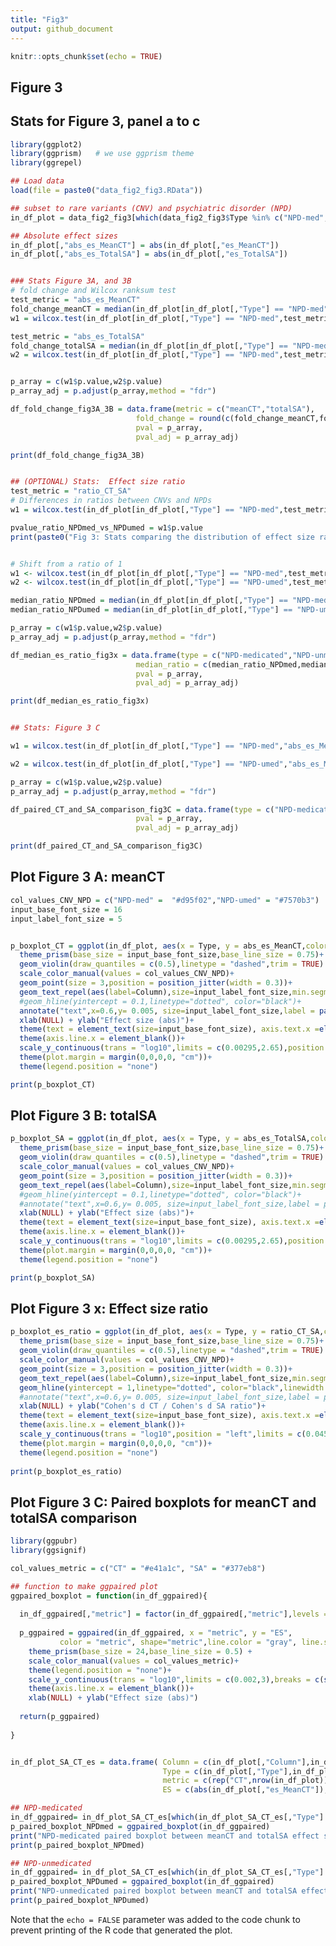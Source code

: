 ```yaml
---
title: "Fig3"
output: github_document
---
```


```r
knitr::opts_chunk$set(echo = TRUE)
```

## Figure 3


## Stats for Figure 3, panel a to c

```r
library(ggplot2)
library(ggprism)   # we use ggprism theme
library(ggrepel)

## Load data
load(file = paste0("data_fig2_fig3.RData"))

## subset to rare variants (CNV) and psychiatric disorder (NPD)
in_df_plot = data_fig2_fig3[which(data_fig2_fig3$Type %in% c("NPD-med","NPD-umed")),]

## Absolute effect sizes
in_df_plot[,"abs_es_MeanCT"] = abs(in_df_plot[,"es_MeanCT"])
in_df_plot[,"abs_es_TotalSA"] = abs(in_df_plot[,"es_TotalSA"])


### Stats Figure 3A, and 3B
# fold change and Wilcox ranksum test
test_metric = "abs_es_MeanCT"
fold_change_meanCT = median(in_df_plot[in_df_plot[,"Type"] == "NPD-med",test_metric])/median(in_df_plot[in_df_plot[,"Type"] == "NPD-umed",test_metric])
w1 = wilcox.test(in_df_plot[in_df_plot[,"Type"] == "NPD-med",test_metric],in_df_plot[in_df_plot[,"Type"] == "NPD-umed",test_metric])

test_metric = "abs_es_TotalSA"
fold_change_totalSA = median(in_df_plot[in_df_plot[,"Type"] == "NPD-med",test_metric])/median(in_df_plot[in_df_plot[,"Type"] == "NPD-umed",test_metric])
w2 = wilcox.test(in_df_plot[in_df_plot[,"Type"] == "NPD-med",test_metric],in_df_plot[in_df_plot[,"Type"] == "NPD-umed",test_metric])


p_array = c(w1$p.value,w2$p.value)
p_array_adj = p.adjust(p_array,method = "fdr")

df_fold_change_fig3A_3B = data.frame(metric = c("meanCT","totalSA"),
                            fold_change = round(c(fold_change_meanCT,fold_change_totalSA)),
                            pval = p_array,
                            pval_adj = p_array_adj)

print(df_fold_change_fig3A_3B)


## (OPTIONAL) Stats:  Effect size ratio 
test_metric = "ratio_CT_SA"
# Differences in ratios between CNVs and NPDs
w1 = wilcox.test(in_df_plot[in_df_plot[,"Type"] == "NPD-med",test_metric],in_df_plot[in_df_plot[,"Type"] == "NPD-umed",test_metric])

pvalue_ratio_NPDmed_vs_NPDumed = w1$p.value
print(paste0("Fig 3: Stats comparing the distribution of effect size ratios between NPD-med and NPD-umed, Wilcox ranksum p-value=",pvalue_ratio_NPDmed_vs_NPDumed))


# Shift from a ratio of 1
w1 <- wilcox.test(in_df_plot[in_df_plot[,"Type"] == "NPD-med",test_metric],mu = 1,alternative = "greater")
w2 <- wilcox.test(in_df_plot[in_df_plot[,"Type"] == "NPD-umed",test_metric],mu = 1,alternative = "greater")

median_ratio_NPDmed = median(in_df_plot[in_df_plot[,"Type"] == "NPD-med",test_metric])
median_ratio_NPDumed = median(in_df_plot[in_df_plot[,"Type"] == "NPD-umed",test_metric])

p_array = c(w1$p.value,w2$p.value)
p_array_adj = p.adjust(p_array,method = "fdr")

df_median_es_ratio_fig3x = data.frame(type = c("NPD-medicated","NPD-unmedicated"),
                            median_ratio = c(median_ratio_NPDmed,median_ratio_NPDumed),
                            pval = p_array,
                            pval_adj = p_array_adj)

print(df_median_es_ratio_fig3x)


## Stats: Figure 3 C

w1 = wilcox.test(in_df_plot[in_df_plot[,"Type"] == "NPD-med","abs_es_MeanCT"],in_df_plot[in_df_plot[,"Type"] == "NPD-med","abs_es_TotalSA"],paired = TRUE)

w2 = wilcox.test(in_df_plot[in_df_plot[,"Type"] == "NPD-umed","abs_es_MeanCT"],in_df_plot[in_df_plot[,"Type"] == "NPD-umed","abs_es_TotalSA"],paired = TRUE)

p_array = c(w1$p.value,w2$p.value)
p_array_adj = p.adjust(p_array,method = "fdr")

df_paired_CT_and_SA_comparison_fig3C = data.frame(type = c("NPD-medicated","NPD-unmedicated"),
                            pval = p_array,
                            pval_adj = p_array_adj)

print(df_paired_CT_and_SA_comparison_fig3C)


```

## Plot Figure 3 A: meanCT

```r

col_values_CNV_NPD = c("NPD-med" =  "#d95f02","NPD-umed" = "#7570b3")
input_base_font_size = 16
input_label_font_size = 5


p_boxplot_CT = ggplot(in_df_plot, aes(x = Type, y = abs_es_MeanCT,color=Type)) +
  theme_prism(base_size = input_base_font_size,base_line_size = 0.75)+ 
  geom_violin(draw_quantiles = c(0.5),linetype = "dashed",trim = TRUE) +
  scale_color_manual(values = col_values_CNV_NPD)+
  geom_point(size = 3,position = position_jitter(width = 0.3))+
  geom_text_repel(aes(label=Column),size=input_label_font_size,min.segment.length=0.3,max.overlaps=20)+
  #geom_hline(yintercept = 0.1,linetype="dotted", color="black")+
  annotate("text",x=0.6,y= 0.005, size=input_label_font_size,label = paste("-p: pediatric","\n","-y: young"),hjust = 0)+
  xlab(NULL) + ylab("Effect size (abs)")+
  theme(text = element_text(size=input_base_font_size), axis.text.x =element_text(size=input_base_font_size),axis.text.y =element_text(size=input_base_font_size))+
  theme(axis.line.x = element_blank())+
  scale_y_continuous(trans = "log10",limits = c(0.00295,2.65),position = "left",breaks = c(seq(0.003,0.009,0.001),seq(0.01,0.09,0.01),seq(0.1,0.9,0.1),1,2),labels = c(rep("",7),0.01,rep("",8),0.1,rep("",8),1,""))+   
  theme(plot.margin = margin(0,0,0,0, "cm"))+
  theme(legend.position = "none")

print(p_boxplot_CT)


```

## Plot Figure 3 B: totalSA

```r

p_boxplot_SA = ggplot(in_df_plot, aes(x = Type, y = abs_es_TotalSA,color=Type)) +
  theme_prism(base_size = input_base_font_size,base_line_size = 0.75)+ 
  geom_violin(draw_quantiles = c(0.5),linetype = "dashed",trim = TRUE) +
  scale_color_manual(values = col_values_CNV_NPD)+
  geom_point(size = 3,position = position_jitter(width = 0.3))+
  geom_text_repel(aes(label=Column),size=input_label_font_size,min.segment.length=0.3,max.overlaps=20)+
  #geom_hline(yintercept = 0.1,linetype="dotted", color="black")+
  #annotate("text",x=0.6,y= 0.005, size=input_label_font_size,label = paste("-p: pediatric","\n","-y: young"),hjust = 0)+
  xlab(NULL) + ylab("Effect size (abs)")+
  theme(text = element_text(size=input_base_font_size), axis.text.x =element_text(size=input_base_font_size),axis.text.y =element_text(size=input_base_font_size))+
  theme(axis.line.x = element_blank())+
  scale_y_continuous(trans = "log10",limits = c(0.00295,2.65),position = "left",breaks = c(seq(0.003,0.009,0.001),seq(0.01,0.09,0.01),seq(0.1,0.9,0.1),1,2),labels = c(rep("",7),0.01,rep("",8),0.1,rep("",8),1,""))+   
  theme(plot.margin = margin(0,0,0,0, "cm"))+
  theme(legend.position = "none")

print(p_boxplot_SA)


```

## Plot Figure 3 x: Effect size ratio

```r

p_boxplot_es_ratio = ggplot(in_df_plot, aes(x = Type, y = ratio_CT_SA,color=Type)) +
  theme_prism(base_size = input_base_font_size,base_line_size = 0.75)+ 
  geom_violin(draw_quantiles = c(0.5),linetype = "dashed",trim = TRUE) +
  scale_color_manual(values = col_values_CNV_NPD)+
  geom_point(size = 3,position = position_jitter(width = 0.3))+
  geom_text_repel(aes(label=Column),size=input_label_font_size,min.segment.length=0.3,max.overlaps=20)+
  geom_hline(yintercept = 1,linetype="dotted", color="black",linewidth = 2)+
  #annotate("text",x=0.6,y= 0.005, size=input_label_font_size,label = paste("-p: pediatric","\n","-y: young"),hjust = 0)+
  xlab(NULL) + ylab("Cohen's d CT / Cohen's d SA ratio")+
  theme(text = element_text(size=input_base_font_size), axis.text.x =element_text(size=input_base_font_size),axis.text.y =element_text(size=input_base_font_size))+
  theme(axis.line.x = element_blank())+
  scale_y_continuous(trans = "log10",position = "left",limits = c(0.045,41.5),breaks = c(seq(0.05,0.09,0.01),seq(0.1,0.9,0.1),seq(1,9,1),10,20,30,40),labels = c(0.05,rep("",4),0.1,rep("",8),1,rep("",8),10,rep("",3)))+  
  theme(plot.margin = margin(0,0,0,0, "cm"))+
  theme(legend.position = "none") 
  
print(p_boxplot_es_ratio)


```

## Plot Figure 3 C: Paired boxplots for meanCT and totalSA comparison

```r


library(ggpubr)
library(ggsignif)

col_values_metric = c("CT" = "#e41a1c", "SA" = "#377eb8")

## function to make ggpaired plot
ggpaired_boxplot = function(in_df_ggpaired){
  
  in_df_ggpaired[,"metric"] = factor(in_df_ggpaired[,"metric"],levels =c("CT","SA"))
  
  p_ggpaired = ggpaired(in_df_ggpaired, x = "metric", y = "ES",
           color = "metric", shape="metric",line.color = "gray", line.size = 0.6,palette = "jco")+
    theme_prism(base_size = 24,base_line_size = 0.5) +   
    scale_color_manual(values = col_values_metric)+
    theme(legend.position = "none")+
    scale_y_continuous(trans = "log10",limits = c(0.002,3),breaks = c(seq(0.002,0.009,0.001),seq(0.01,0.09,0.01),seq(0.1,0.9,0.1),1,2,3),labels = c(rep("",8),0.01,rep("",8),0.1,rep("",8),1,"",""))+   
    theme(axis.line.x = element_blank())+
    xlab(NULL) + ylab("Effect size (abs)")
  
  return(p_ggpaired)
  
}


in_df_plot_SA_CT_es = data.frame( Column = c(in_df_plot[,"Column"],in_df_plot[,"Column"]),
                                  Type = c(in_df_plot[,"Type"],in_df_plot[,"Type"]),
                                  metric = c(rep("CT",nrow(in_df_plot)),rep("SA",nrow(in_df_plot))),
                                  ES = c(abs(in_df_plot[,"es_MeanCT"]),abs(in_df_plot[,"es_TotalSA"])))

## NPD-medicated
in_df_ggpaired= in_df_plot_SA_CT_es[which(in_df_plot_SA_CT_es[,"Type"] == "NPD-med"),]
p_paired_boxplot_NPDmed = ggpaired_boxplot(in_df_ggpaired)
print("NPD-medicated paired boxplot between meanCT and totalSA effect sizes (abs)")
print(p_paired_boxplot_NPDmed)

## NPD-unmedicated
in_df_ggpaired= in_df_plot_SA_CT_es[which(in_df_plot_SA_CT_es[,"Type"] == "NPD-umed"),]
p_paired_boxplot_NPDumed = ggpaired_boxplot(in_df_ggpaired)
print("NPD-unmedicated paired boxplot between meanCT and totalSA effect sizes (abs)")
print(p_paired_boxplot_NPDumed)


```
Note that the `echo = FALSE` parameter was added to the code chunk to prevent printing of the R code that generated the plot.
